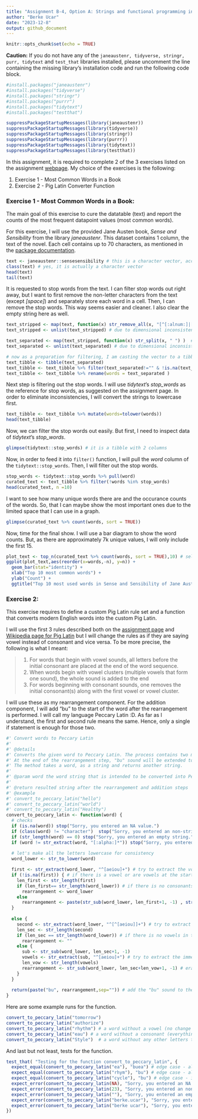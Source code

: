 ```yaml
---
title: "Assignment B-4, Option A: Strings and functional programming in R"
author: "Berke Ucar"
date: "2023-12-8"
output: github_document
---
```


```r
knitr::opts_chunk$set(echo = TRUE)
```

**Caution:** If you do not have any of the `janeaustenr, tidyverse, stringr, purr, tidytext` and `test_that` libraries installed, please uncomment the line containing the missing library's installation code and run the following code block.

```r
#install.packages("janeaustenr")
#install.packages("tidyverse")
#install.packages("stringr")
#install.packages("purrr")
#install.packages("tidytext")
#install.packages("testthat")
```

```r
suppressPackageStartupMessages(library(janeaustenr))
suppressPackageStartupMessages(library(tidyverse))
suppressPackageStartupMessages(library(stringr))
suppressPackageStartupMessages(library(purrr))
suppressPackageStartupMessages(library(tidytext))
suppressPackageStartupMessages(library(testthat))
```

In this assignment, it is required to complete 2 of the 3 exercises listed on the assignment [webpage](https://stat545.stat.ubc.ca/assignments/assignment-b4/). My choice of the exercises is the following:

1. Exercise 1 - Most Common Words in a Book
2. Exercise 2 - Pig Latin Converter Function

### Exercise 1 - Most Common Words in a Book: 
The main goal of this exercise to cure the datatable (text) and report the counts of the most frequent datapoint values (most common words). 

For this exercise, I will use the provided Jane Austen book, _Sense and Sensibility_ from the library _janeaustenr_. This dataset contains 1 column, the text of the novel. Each cell contains up to 70 characters, as mentioned in the [package documentation](https://cran.r-project.org/web/packages/janeaustenr/janeaustenr.pdf).

```r
text <- janeaustenr::sensesensibility # this is a character vector, according to the documentation
class(text) # yes, it is actually a character vector
head(text)
tail(text)
```
It is requested to stop words from the text. I can filter stop words out right away, but I want to first remove the non-letter characters from the text (except _[space]_) and separately store each word in a cell. Then, I can remove the stop words. This way seems easier and cleaner. I also clear the empty string here as well.

```r
text_stripped <- map(text, function(x) str_remove_all(x, "[^[:alnum:]|[:space:]]")) # remove all non-space and non-alphanumerical element 
text_stripped <- unlist(text_stripped) # due to dimensional inconsistency, I am unlisting a step down the list

text_separated <- map(text_stripped, function(x) str_split(x, " ") )  # split each cell into words
text_separated <- unlist(text_separated) # due to dimensional inconsistency, I am unlisting a step down the list

# now as a preparation for filtering, I am casting the vector to a tibble
text_tibble <- tibble(text_separated) 
text_tibble <- text_tibble %>% filter(text_separated!="" & !is.na(text_separated))
text_tibble <- text_tibble %>% rename(words = text_separated )
```
Next step is filtering out the stop words. I will use _tidytext_'s _stop_words_ as the reference for stop words, as suggested on the assignment page. In order to eliminate inconsistencies, I will convert the strings to lowercase first.

```r
text_tibble <- text_tibble %>% mutate(words=tolower(words))
head(text_tibble)
```

Now, we can filter the stop words out easily. But first, I need to inspect data of  _tidytext_'s _stop_words_. 
```r
glimpse(tidytext::stop_words) # it is a tibble with 2 columns
```
Now, in order to feed it into `filter()` function, I will pull the _word_ column of the `tidytext::stop_words`. Then, I will filter out the stop words.
```r
stop_words <- tidytext::stop_words %>% pull(word)
curated_text <- text_tibble %>% filter(!words %in% stop_words)
head(curated_text, n =10)
```
I want to see how many unique words there are and the occurance counts of the words. So, that I can maybe show the most important ones due to the limited space that I can use in a graph.

```r
glimpse(curated_text %>% count(words, sort = TRUE))
```

Now, time for the final show. I will use a bar diagram to show the word counts. But, as there are approximately 7k unique values, I will only include the first 15.

```r
plot_text <- top_n(curated_text %>% count(words, sort = TRUE),10) # select the top 10 used words
ggplot(plot_text,aes(reorder(x=words,-n), y=n)) +
  geom_bar(stat="identity") +
  xlab("Top 10 most common words") +
  ylab("Count") +
  ggtitle("Top 10 most used words in Sense and Sensibility of Jane Austen and their count")
```

### Exercise 2: 

This exercise requires to define a custom Pig Latin rule set and a function that converts modern English words into the custom Pig Latin.

I will use the first 3 rules described both on the [assignment page](https://stat545.stat.ubc.ca/assignments/assignment-b4/) and [Wikipedia page for Pig Latin](https://en.wikipedia.org/wiki/Pig_Latin#Background) but I will change the rules as if they are saying vowel instead of consonant and vice versa. To be more precise, the following is what I meant:

> 1. For words that begin with vowel sounds, all letters before the initial consonant are placed at the end of the word sequence.
>2. When words begin with vowel clusters (multiple vowels that form one sound), the whole sound is added to the end
>3. For words beginning with consonant sounds, one removes the initial consonant(s) along with the first vowel or vowel cluster.

I will use these as my rearrangement component. For the addition component, I will add "bu" to the start of the word after the rearrangement is performed. I will call my language Peccary Latin :D.
As far as I understand, the first and second rule means the same. Hence, only a single if statement is enough for those two.

```r

#' Convert words to Peccary Latin
#' 
#' @details 
#' Converts the given word to Peccary Latin. The process contains two main steps: rearrangement and addition. For the rearrangement step, the first vowel or consecutive vowel group will be cut and pasted at the end of the word for words begin with a vowel. For the words beginning with a consonant, the consonant(s) will be erased with their following vowel or vowel group.
#' At the end of the rearrangement step, "bu" sound will be extended to the rearranged word's start.
#' The method takes a word, as a string and returns another string.
#' 
#' @param word the word string that is intended to be converted into Peccary Latin
#'
#' @return resulted string after the rearrangement and addition steps
#' @example 
#' convert_to_peccary_latin("hello")
#' convert_to_peccary_latin("world")
#' convert_to_peccary_latin("Healthy")
convert_to_peccary_latin <- function(word) {
  # checks
  if (is.na(word)) stop("Sorry, you entered an NA value.")
  if (class(word) != "character")  stop("Sorry, you entered an non-string/character value.")
  if (str_length(word) == 0) stop("Sorry, you entered an empty string.")
  if (word != str_extract(word, "[:alpha:]*")) stop("Sorry, you entered a string that contains non-alpha characters.")
  
  # let's make all the letters lowercase for consistency
  word_lower <- str_to_lower(word)

  first <- str_extract(word_lower, "^[aeiou]+") # try to extract the vowel(s) from the start of the word until there is a consonant seen
  if (!is.na(first)) { # if there is a vowel or are vowels at the start of the word
    len_first <- str_length(first)
    if (len_first== str_length(word_lower)) # if there is no consonants in the word
      rearrangement <- word_lower
    else
      rearrangement <- paste(str_sub(word_lower, len_first+1, -1) , str_sub(word_lower, 1, len_first),sep="")
  }
  
  else {
    second <- str_extract(word_lower, "^[^[aeiou]]+") # try to extract consonant(s) from the start of the word until there is a vowel seen
    len_sec <- str_length(second)
    if (len_sec == str_length(word_lower)) # if there is no vowels in the word
      rearrangement <- "" 
    else {
      sub <- str_sub(word_lower, len_sec+1, -1)
      vowels <- str_extract(sub, "^[aeiou]+") # try to extract the immediate vowel(s) after the sequence of consonants
      len_vow <- str_length(vowels)
      rearrangement <- str_sub(word_lower, len_sec+len_vow+1, -1) # erase consonant(s) and following vowel(s) to the end
    }
  }
  
  return(paste("bu", rearrangement,sep="")) # add the "bu" sound to the start of the rearranged word
} 
```

Here are some example runs for the function.

```r
convert_to_peccary_latin("tomorrow")
convert_to_peccary_latin("authorize")
convert_to_peccary_latin("rhythm") # a word without a vowel (no change will be appear besides addition of "bu")
convert_to_peccary_latin("eau") # a word without a consonant (everything will be erased)
convert_to_peccary_latin("Style")  # a word without any other letters than a consonant group and a vowel (everything will be erased)
```
And last but not least, tests for the function.

```r
test_that( "Testing for the function convert_to_peccary_latin", {
  expect_equal(convert_to_peccary_latin("ea"), "buea") # edge case - all vowels
  expect_equal(convert_to_peccary_latin("rhym"), "bu") # edge case - all consonants
  expect_equal(convert_to_peccary_latin("cycle"), "bu") # edge case - initial consonant(s) followed by vowel(s)
  expect_error(convert_to_peccary_latin(NA), "Sorry, you entered an NA value.")
  expect_error(convert_to_peccary_latin(23), "Sorry, you entered an non-string/character value.")
  expect_error(convert_to_peccary_latin(""), "Sorry, you entered an empty string.")
  expect_error(convert_to_peccary_latin("berke.ucar"), "Sorry, you entered a string that contains non-alpha characters.")
  expect_error(convert_to_peccary_latin("berke ucar"), "Sorry, you entered a string that contains non-alpha characters.")
})
```


